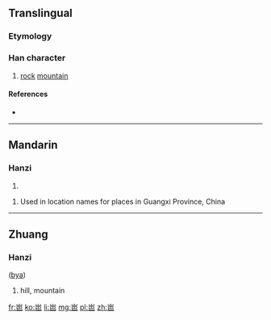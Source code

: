 ==Translingual==

===Etymology===
{{Han compound|山|巴|c1=s|c2=p|ls=psc}}

===Han character===
{{Han char|rn=46|rad=山|as=04|sn=7|four=|canj=山日山 (UAU)|ids=⿱[[山]][[巴]]}}

# [[rock]] [[mountain]]

====References====
* {{Han ref|kx=0308.331|hdz=10765.120|uh=5C9C|ud=23708}}

----

==Mandarin==

===Hanzi===
{{cmn-hanzi|pin=[[bā]] ([[ba1]])|wg=pa<sup>1</sup>}}

# {{defn|lang=cmn|sort=山04}}

# Used in location names for places in Guangxi Province, China

----

==Zhuang==

===Hanzi===
{{head|za|character}} ([[bya]])

# hill, mountain

[[fr:岜]]
[[ko:岜]]
[[li:岜]]
[[mg:岜]]
[[pl:岜]]
[[zh:岜]]